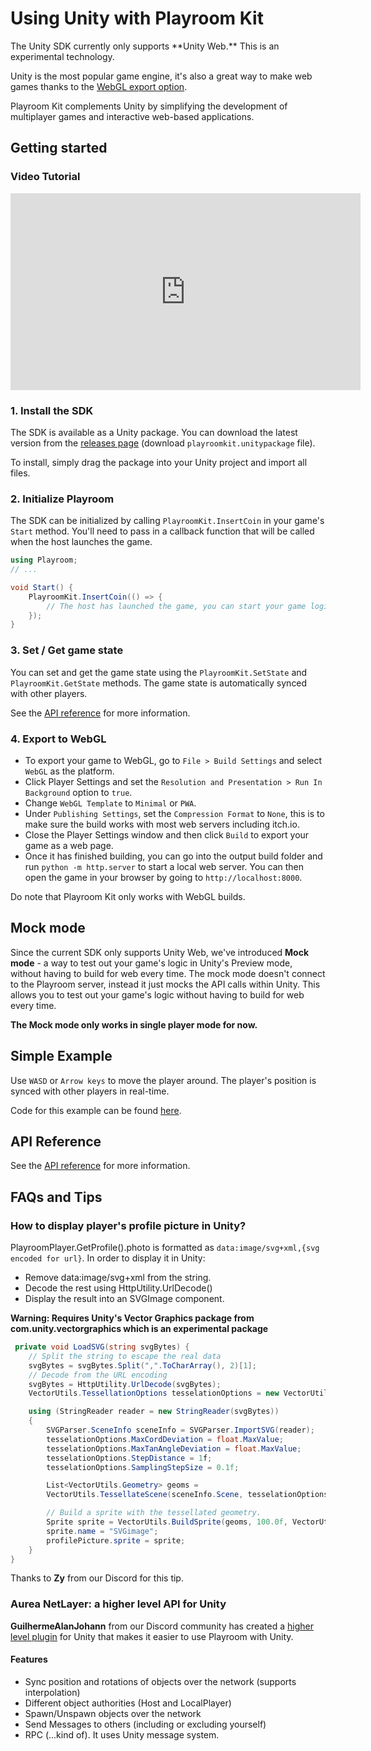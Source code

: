 # Using Unity with Playroom Kit


<Callout type="info" emoji="🧪">
    The Unity SDK currently only supports **Unity Web.** This is an experimental technology.
</Callout>

Unity is the most popular game engine, it's also a great way to make web games thanks to the [WebGL export option](https://docs.unity3d.com/Manual/webgl-building.html). 

Playroom Kit complements Unity by simplifying the development of multiplayer games and interactive web-based applications.

## Getting started

### Video Tutorial

<iframe width="560" height="315" src="https://www.youtube.com/embed/1LXWZmJxlKA?si=nKZOaoiEj_WwXt6X" title="YouTube video player" frameborder="0" allow="accelerometer; autoplay; clipboard-write; encrypted-media; gyroscope; picture-in-picture; web-share" allowfullscreen></iframe>

### 1. Install the SDK
The SDK is available as a Unity package. You can download the latest version from the [releases page](https://github.com/asadm/playroom-unity/releases) (download `playroomkit.unitypackage` file).

To install, simply drag the package into your Unity project and import all files.

### 2. Initialize Playroom
The SDK can be initialized by calling `PlayroomKit.InsertCoin` in your game's `Start` method. You'll need to pass in a callback function that will be called when the host launches the game.

```csharp
using Playroom;
// ...

void Start() {
    PlayroomKit.InsertCoin(() => {
        // The host has launched the game, you can start your game logic here.
    });
}
```

### 3. Set / Get game state
You can set and get the game state using the `PlayroomKit.SetState` and `PlayroomKit.GetState` methods. The game state is automatically synced with other players.

See the [API reference](/apidocs/unity) for more information.

### 4. Export to WebGL

- To export your game to WebGL, go to `File > Build Settings` and select `WebGL` as the platform. 
- Click Player Settings and set the `Resolution and Presentation > Run In Background` option to `true`.
- Change `WebGL Template` to `Minimal` or `PWA`.
- Under `Publishing Settings`, set the `Compression Format` to `None`, this is to make sure the build works with most web servers including itch.io.
- Close the Player Settings window and then click `Build` to export your game as a web page.
- Once it has finished building, you can go into the output build folder and run `python -m http.server` to start a local web server. You can then open the game in your browser by going to `http://localhost:8000`.

Do note that Playroom Kit only works with WebGL builds. 

## Mock mode
Since the current SDK only supports Unity Web, we've introduced **Mock mode** - a way to test out your game's logic in Unity's Preview mode, without having to build for web every time.
The mock mode doesn't connect to the Playroom server, instead it just mocks the API calls within Unity. This allows you to test out your game's logic without having to build for web every time.

**The Mock mode only works in single player mode for now.**

## Simple Example

Use `WASD` or `Arrow keys` to move the player around. The player's position is synced with other players in real-time.

Code for this example can be found [here]( https://github.com/asadm/playroom-docs/tree/main/examples/unity-hello-world).

<Preview src="/demos/unity/index.html" newWindow />

## API Reference

See the [API reference](/apidocs/unity) for more information.

## FAQs and Tips

### How to display player's profile picture in Unity?
PlayroomPlayer.GetProfile().photo is formatted as `data:image/svg+xml,{svg encoded for url}`. In order to display it in Unity:
- Remove data:image/svg+xml from the string.
- Decode the rest using HttpUtility.UrlDecode()
- Display the result into an SVGImage component.

**Warning: Requires Unity's Vector Graphics package from com.unity.vectorgraphics which is an experimental package**

```csharp
 private void LoadSVG(string svgBytes) {
    // Split the string to escape the real data
    svgBytes = svgBytes.Split(",".ToCharArray(), 2)[1];
    // Decode from the URL encoding
    svgBytes = HttpUtility.UrlDecode(svgBytes);
    VectorUtils.TessellationOptions tesselationOptions = new VectorUtils.TessellationOptions();

    using (StringReader reader = new StringReader(svgBytes))
    {
        SVGParser.SceneInfo sceneInfo = SVGParser.ImportSVG(reader);
        tesselationOptions.MaxCordDeviation = float.MaxValue;
        tesselationOptions.MaxTanAngleDeviation = float.MaxValue;
        tesselationOptions.StepDistance = 1f;
        tesselationOptions.SamplingStepSize = 0.1f;

        List<VectorUtils.Geometry> geoms =
        VectorUtils.TessellateScene(sceneInfo.Scene, tesselationOptions);

        // Build a sprite with the tessellated geometry.
        Sprite sprite = VectorUtils.BuildSprite(geoms, 100.0f, VectorUtils.Alignment.Center, Vector2.zero, 128, true);
        sprite.name = "SVGimage";
        profilePicture.sprite = sprite;
    }
}
```

Thanks to **Zy** from our Discord for this tip.

### Aurea NetLayer: a higher level API for Unity

**GuilhermeAlanJohann** from our Discord community has created a [higher level plugin](https://gitlab.com/PCista/com.aurea.packages.netlayer) for Unity that makes it easier to use Playroom with Unity.


#### Features
- Sync position and rotations of objects over the network (supports interpolation)
- Different object authorities (Host and LocalPlayer)
- Spawn/Unspawn objects over the network
- Send Messages to others (including or excluding yourself)
- RPC (...kind of). It uses Unity message system.

